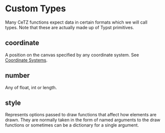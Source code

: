 ---
---


# Custom Types

Many CeTZ functions expect data in certain formats which we will call types. Note that these are actually made up of Typst primitives.

## <Type>coordinate</Type>

A position on the canvas specified by any coordinate system. See [Coordinate Systems](coordinate-systems).

## <Type>number</Type>

Any of <Type>float</Type>, <Type>int</Type> or <Type>length</Type>.

## <Type>style</Type>

Represents options passed to draw functions that affect how elements are drawn. They are normally taken in the form of named arguments to the draw functions or sometimes can be a dictionary for a single argument.

